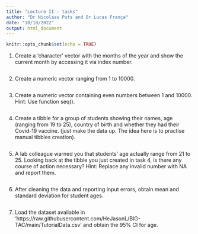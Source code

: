 ```yaml
---
title: "Lecture II - tasks"
author: "Dr Nicolaas Puts and Dr Lucas França"
date: "10/10/2022"
output: html_document
---
```


```r
knitr::opts_chunk$set(echo = TRUE)
```

1. Create a 'character' vector with the months of the year and show the current month by accessing it via index number.

```r

```

2. Create a numeric vector ranging from 1 to 10000.

```r

```

3. Create a numeric vector containing even numbers between 1 and 10000. Hint: Use function seq().

```r

```

4. Create a tibble for a group of students showing their names, age (ranging from 19 to 25), country of birth and whether they had their Covid-19 vaccine. (just make the data up. The idea here is to practise manual tibbles creation).

```r

```

5. A lab colleague warned you that students' age actually range from 21 to 25. Looking back at the tibble you just created in task 4, is there any course of action necessary? Hint: Replace any invalid number with NA and report them.

```r

```

6. After cleaning the data and reporting input errors, obtain mean and standard deviation for student ages.

```r

```

7. Load the dataset available in 'https://raw.githubusercontent.com/HeJasonL/BIG-TAC/main/TutorialData.csv' and obtain the 95% CI for age.

```r

```

